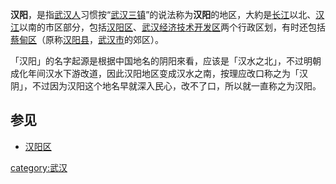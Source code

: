{{Unreferenced|time=2021-07-09T06:54:28+00:00}}
'''汉阳'''，是指[[武汉|武汉人]]习惯按“[[武汉三镇|武汉三镇]]”的说法称为'''汉阳'''的地区，大約是[[长江|长江]]以北、[[汉江_(中国)|汉江]]以南的市区部分，包括[[汉阳区|汉阳区]]、[[武汉经济技术开发区|武汉经济技术开发区]]两个行政区划，有时还包括[[蔡甸区|蔡甸区]]（原称[[汉阳县|汉阳县]]，[[武汉市|武汉市]]的郊区）。

「汉阳」的名字起源是根据中国地名的阴阳來看，应该是「汉水之北」，不过明朝成化年间汉水下游改道，因此汉阳地区变成汉水之南，按理应改口称之为「汉阴」，不过因为汉阳这个地名早就深入民心，改不了口，所以就一直称之为汉阳。

==参见==
*[[汉阳区|汉阳区]]
[[category:武汉|category:武汉]]